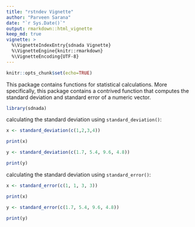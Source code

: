 ```yaml
---
title: "rstndev Vignette"
author: "Parveen Sarana"
date: "`r Sys.Date()`"
output: rmarkdown::html_vignette
keep_md: true
vignette: >
  %\VignetteIndexEntry{sdnada Vignette}
  %\VignetteEngine{knitr::rmarkdown}
  %\VignetteEncoding{UTF-8}
---
```


```r
knitr::opts_chunk$set(echo=TRUE)
```

This package contains functions for statistical calculations. More specifically, this package contains a contrived function that computes the standard deviation and standard error of a numeric vector.

```r

library(sdnada)

```

calculating the standard deviation using `standard_deviation()`:

```r

x <- standard_deviation(c(1,2,3,4))

print(x)

```

```r

y <- standard_deviation(c(1.7, 5.4, 9.6, 4.8))

print(y)

```

calculating the standard deviation using `standard_error()`:

```r

x <- standard_error(c(1, 1, 3, 3))

print(x)

```


```r

y <- standard_error(c(1.7, 5.4, 9.6, 4.8))

print(y)

```
